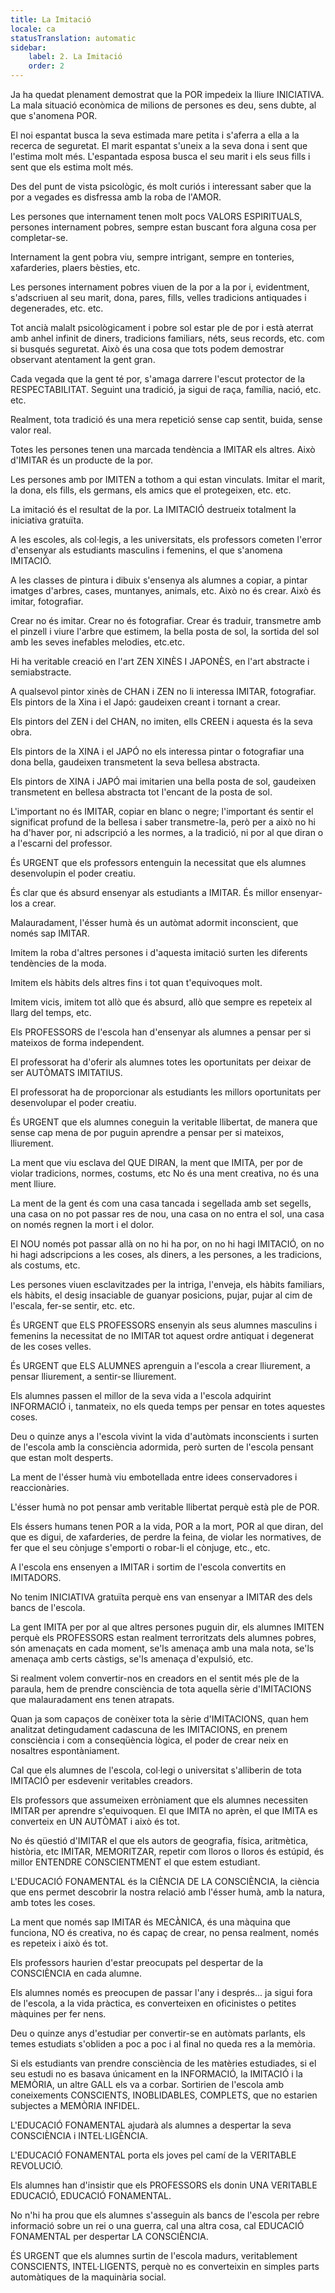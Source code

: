 ```yaml
---
title: La Imitació
locale: ca
statusTranslation: automatic
sidebar:
    label: 2. La Imitació
    order: 2
---
```

Ja ha quedat plenament demostrat que la POR impedeix la lliure INICIATIVA. La mala situació econòmica de milions de persones es deu, sens dubte, al que s'anomena POR.

El noi espantat busca la seva estimada mare petita i s'aferra a ella a la recerca de seguretat. El marit espantat s'uneix a la seva dona i sent que l'estima molt més. L'espantada esposa busca el seu marit i els seus fills i sent que els estima molt més.

Des del punt de vista psicològic, és molt curiós i interessant saber que la por a vegades es disfressa amb la roba de l'AMOR.

Les persones que internament tenen molt pocs VALORS ESPIRITUALS, persones internament pobres, sempre estan buscant fora alguna cosa per completar-se.

Internament la gent pobra viu, sempre intrigant, sempre en tonteries, xafarderies, plaers bèsties, etc.

Les persones internament pobres viuen de la por a la por i, evidentment, s'adscriuen al seu marit, dona, pares, fills, velles tradicions antiquades i degenerades, etc. etc.

Tot ancià malalt psicològicament i pobre sol estar ple de por i està aterrat amb anhel infinit de diners, tradicions familiars, néts, seus records, etc. com si busqués seguretat. Això és una cosa que tots podem demostrar observant atentament la gent gran.

Cada vegada que la gent té por, s'amaga darrere l'escut protector de la RESPECTABILITAT. Seguint una tradició, ja sigui de raça, família, nació, etc. etc.

Realment, tota tradició és una mera repetició sense cap sentit, buida, sense valor real.

Totes les persones tenen una marcada tendència a IMITAR els altres. Això d'IMITAR és un producte de la por.

Les persones amb por IMITEN a tothom a qui estan vinculats. Imitar el marit, la dona, els fills, els germans, els amics que el protegeixen, etc. etc.

La imitació és el resultat de la por. La IMITACIÓ destrueix totalment la iniciativa gratuïta.

A les escoles, als col·legis, a les universitats, els professors cometen l'error d'ensenyar als estudiants masculins i femenins, el que s'anomena IMITACIÓ.

A les classes de pintura i dibuix s'ensenya als alumnes a copiar, a pintar imatges d'arbres, cases, muntanyes, animals, etc. Això no és crear. Això és imitar, fotografiar.

Crear no és imitar. Crear no és fotografiar. Crear és traduir, transmetre amb el pinzell i viure l'arbre que estimem, la bella posta de sol, la sortida del sol amb les seves inefables melodies, etc.etc.

Hi ha veritable creació en l'art ZEN XINÈS I JAPONÈS, en l'art abstracte i semiabstracte.

A qualsevol pintor xinès de CHAN i ZEN no li interessa IMITAR, fotografiar. Els pintors de la Xina i el Japó: gaudeixen creant i tornant a crear.

Els pintors del ZEN i del CHAN, no imiten, ells CREEN i aquesta és la seva obra.

Els pintors de la XINA i el JAPÓ no els interessa pintar o fotografiar una dona bella, gaudeixen transmetent la seva bellesa abstracta.

Els pintors de XINA i JAPÓ mai imitarien una bella posta de sol, gaudeixen transmetent en bellesa abstracta tot l'encant de la posta de sol.

L'important no és IMITAR, copiar en blanc o negre; l'important és sentir el significat profund de la bellesa i saber transmetre-la, però per a això no hi ha d'haver por, ni adscripció a les normes, a la tradició, ni por al que diran o a l'escarni del professor.

És URGENT que els professors entenguin la necessitat que els alumnes desenvolupin el poder creatiu.

És clar que és absurd ensenyar als estudiants a IMITAR. És millor ensenyar-los a crear.

Malauradament, l'ésser humà és un autòmat adormit inconscient, que només sap IMITAR.

Imitem la roba d'altres persones i d'aquesta imitació surten les diferents tendències de la moda.

Imitem els hàbits dels altres fins i tot quan t'equivoques molt.

Imitem vicis, imitem tot allò que és absurd, allò que sempre es repeteix al llarg del temps, etc.

Els PROFESSORS de l'escola han d'ensenyar als alumnes a pensar per si mateixos de forma independent.

El professorat ha d'oferir als alumnes totes les oportunitats per deixar de ser AUTÒMATS IMITATIUS.

El professorat ha de proporcionar als estudiants les millors oportunitats per desenvolupar el poder creatiu.

És URGENT que els alumnes coneguin la veritable llibertat, de manera que sense cap mena de por puguin aprendre a pensar per si mateixos, lliurement.

La ment que viu esclava del QUE DIRAN, la ment que IMITA, per por de violar tradicions, normes, costums, etc No és una ment creativa, no és una ment lliure.

La ment de la gent és com una casa tancada i segellada amb set segells, una casa on no pot passar res de nou, una casa on no entra el sol, una casa on només regnen la mort i el dolor.

El NOU només pot passar allà on no hi ha por, on no hi hagi IMITACIÓ, on no hi hagi adscripcions a les coses, als diners, a les persones, a les tradicions, als costums, etc.

Les persones viuen esclavitzades per la intriga, l'enveja, els hàbits familiars, els hàbits, el desig insaciable de guanyar posicions, pujar, pujar al cim de l'escala, fer-se sentir, etc. etc.

És URGENT que ELS PROFESSORS ensenyin als seus alumnes masculins i femenins la necessitat de no IMITAR tot aquest ordre antiquat i degenerat de les coses velles.

És URGENT que ELS ALUMNES aprenguin a l'escola a crear lliurement, a pensar lliurement, a sentir-se lliurement.

Els alumnes passen el millor de la seva vida a l'escola adquirint INFORMACIÓ i, tanmateix, no els queda temps per pensar en totes aquestes coses.

Deu o quinze anys a l'escola vivint la vida d'autòmats inconscients i surten de l'escola amb la consciència adormida, però surten de l'escola pensant que estan molt desperts.

La ment de l'ésser humà viu embotellada entre idees conservadores i reaccionàries.

L'ésser humà no pot pensar amb veritable llibertat perquè està ple de POR.

Els éssers humans tenen POR a la vida, POR a la mort, POR al que diran, del que es digui, de xafarderies, de perdre la feina, de violar les normatives, de fer que el seu cònjuge s'emporti o robar-li el cònjuge, etc., etc.

A l'escola ens ensenyen a IMITAR i sortim de l'escola convertits en IMITADORS.

No tenim INICIATIVA gratuïta perquè ens van ensenyar a IMITAR des dels bancs de l'escola.

La gent IMITA per por al que altres persones puguin dir, els alumnes IMITEN perquè els PROFESSORS estan realment terroritzats dels alumnes pobres, són amenaçats en cada moment, se'ls amenaça amb una mala nota, se'ls amenaça amb certs càstigs, se'ls amenaça d'expulsió, etc.

Si realment volem convertir-nos en creadors en el sentit més ple de la paraula, hem de prendre consciència de tota aquella sèrie d'IMITACIONS que malauradament ens tenen atrapats.

Quan ja som capaços de conèixer tota la sèrie d'IMITACIONS, quan hem analitzat detingudament cadascuna de les IMITACIONS, en prenem consciència i com a conseqüència lògica, el poder de crear neix en nosaltres espontàniament.

Cal que els alumnes de l'escola, col·legi o universitat s'alliberin de tota IMITACIÓ per esdevenir veritables creadors.

Els professors que assumeixen erròniament que els alumnes necessiten IMITAR per aprendre s'equivoquen. El que IMITA no aprèn, el que IMITA es converteix en UN AUTÒMAT i això és tot.

No és qüestió d'IMITAR el que els autors de geografia, física, aritmètica, història, etc IMITAR, MEMORITZAR, repetir com lloros o lloros és estúpid, és millor ENTENDRE CONSCIENTMENT el que estem estudiant.

L'EDUCACIÓ FONAMENTAL és la CIÈNCIA DE LA CONSCIÈNCIA, la ciència que ens permet descobrir la nostra relació amb l'ésser humà, amb la natura, amb totes les coses.

La ment que només sap IMITAR és MECÀNICA, és una màquina que funciona, NO és creativa, no és capaç de crear, no pensa realment, només es repeteix i això és tot.

Els professors haurien d'estar preocupats pel despertar de la CONSCIÈNCIA en cada alumne.

Els alumnes només es preocupen de passar l'any i després... ja sigui fora de l'escola, a la vida pràctica, es converteixen en oficinistes o petites màquines per fer nens.

Deu o quinze anys d'estudiar per convertir-se en autòmats parlants, els temes estudiats s'obliden a poc a poc i al final no queda res a la memòria.

Si els estudiants van prendre consciència de les matèries estudiades, si el seu estudi no es basava únicament en la INFORMACIÓ, la IMITACIÓ i la MEMÒRIA, un altre GALL els va a corbar. Sortirien de l'escola amb coneixements CONSCIENTS, INOBLIDABLES, COMPLETS, que no estarien subjectes a MEMÒRIA INFIDEL.

L'EDUCACIÓ FONAMENTAL ajudarà als alumnes a despertar la seva CONSCIÈNCIA i INTEL·LIGÈNCIA.

L'EDUCACIÓ FONAMENTAL porta els joves pel camí de la VERITABLE REVOLUCIÓ.

Els alumnes han d'insistir que els PROFESSORS els donin UNA VERITABLE EDUCACIÓ, EDUCACIÓ FONAMENTAL.

No n'hi ha prou que els alumnes s'asseguin als bancs de l'escola per rebre informació sobre un rei o una guerra, cal una altra cosa, cal EDUCACIÓ FONAMENTAL per despertar LA CONSCIÈNCIA.

ÉS URGENT que els alumnes surtin de l'escola madurs, veritablement CONSCIENTS, INTEL·LIGENTS, perquè no es converteixin en simples parts automàtiques de la maquinària social.
